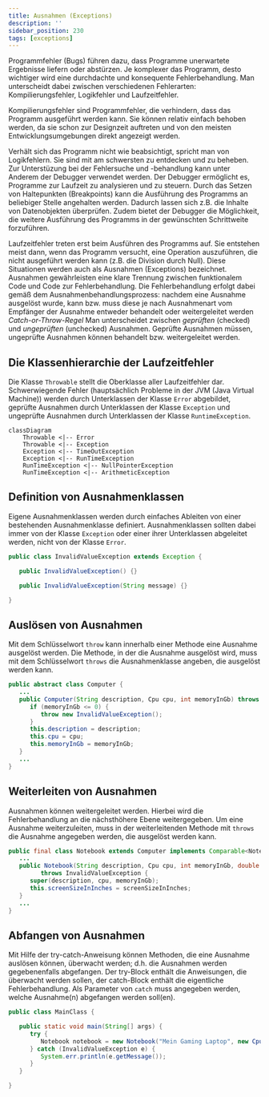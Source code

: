 ```yaml
---
title: Ausnahmen (Exceptions)
description: ''
sidebar_position: 230
tags: [exceptions]
---
```



Programmfehler (Bugs) führen dazu, dass Programme unerwartete Ergebnisse liefern
oder abstürzen. Je komplexer das Programm, desto wichtiger wird eine durchdachte
und konsequente Fehlerbehandlung. Man unterscheidt dabei zwischen verschiedenen
Fehlerarten: Kompilierungsfehler, Logikfehler und Laufzeitfehler.

<Tabs>
  <TabItem value="a" label="Kompilierungsfehler" default>

Kompilierungsfehler sind Programmfehler, die verhindern, dass das Programm
ausgeführt werden kann. Sie können relativ einfach behoben werden, da sie schon
zur Designzeit auftreten und von den meisten Entwicklungsumgebungen direkt
angezeigt werden.

  </TabItem>
  <TabItem value="b" label="Logikfehler">

Verhält sich das Programm nicht wie beabsichtigt, spricht man von Logikfehlern.
Sie sind mit am schwersten zu entdecken und zu beheben. Zur Unterstüzung bei der
Fehlersuche und -behandlung kann unter Anderem der Debugger verwendet werden.
Der Debugger ermöglicht es, Programme zur Laufzeit zu analysieren und zu
steuern. Durch das Setzen von Haltepunkten (Breakpoints) kann die Ausführung des
Programms an beliebiger Stelle angehalten werden. Dadurch lassen sich z.B. die
Inhalte von Datenobjekten überprüfen. Zudem bietet der Debugger die Möglichkeit,
die weitere Ausführung des Programms in der gewünschten Schrittweite
forzuführen.

  </TabItem>
  <TabItem value="c" label="Laufzeitfehler">

Laufzeitfehler treten erst beim Ausführen des Programms auf. Sie entstehen meist
dann, wenn das Programm versucht, eine Operation auszuführen, die nicht
ausgeführt werden kann (z.B. die Division durch Null). Diese Situationen werden
auch als Ausnahmen (Exceptions) bezeichnet. Ausnahmen gewährleisten eine klare
Trennung zwischen funktionalem Code und Code zur Fehlerbehandlung. Die
Fehlerbehandlung erfolgt dabei gemäß dem Ausnahmenbehandlungsprozess: nachdem
eine Ausnahme ausgelöst wurde, kann bzw. muss diese je nach Ausnahmenart vom
Empfänger der Ausnahme entweder behandelt oder weitergeleitet werden
_Catch-or-Throw-Regel_ Man unterscheidet zwischen _geprüften_ (checked) und
_ungeprüften_ (unchecked) Ausnahmen. Geprüfte Ausnahmen müssen, ungeprüfte
Ausnahmen können behandelt bzw. weitergeleitet werden.

  </TabItem>
</Tabs>

## Die Klassenhierarchie der Laufzeitfehler

Die Klasse `Throwable` stellt die Oberklasse aller Laufzeitfehler dar.
Schwerwiegende Fehler (hauptsächlich Probleme in der JVM (Java Virtual Machine))
werden durch Unterklassen der Klasse `Error` abgebildet, geprüfte Ausnahmen
durch Unterklassen der Klasse `Exception` und ungeprüfte Ausnahmen durch
Unterklassen der Klasse `RuntimeException`.

```mermaid
classDiagram
    Throwable <|-- Error
    Throwable <|-- Exception
    Exception <|-- TimeOutException
    Exception <|-- RunTimeException
    RunTimeException <|-- NullPointerException
    RunTimeException <|-- ArithmeticException
```

## Definition von Ausnahmenklassen

Eigene Ausnahmenklassen werden durch einfaches Ableiten von einer bestehenden
Ausnahmenklasse definiert. Ausnahmenklassen sollten dabei immer von der Klasse
`Exception` oder einer ihrer Unterklassen abgeleitet werden, nicht von der
Klasse `Error`.

```java title="InvalidValueException.java" showLineNumbers
public class InvalidValueException extends Exception {

   public InvalidValueException() {}

   public InvalidValueException(String message) {}

}
```

## Auslösen von Ausnahmen

Mit dem Schlüsselwort `throw` kann innerhalb einer Methode eine Ausnahme
ausgelöst werden. Die Methode, in der die Ausnahme ausgelöst wird, muss mit dem
Schlüsselwort `throws` die Ausnahmenklasse angeben, die ausgelöst werden kann.

```java title="Computer.java (Auszug)" showLineNumbers
public abstract class Computer {
   ...
   public Computer(String description, Cpu cpu, int memoryInGb) throws InvalidValueException {
      if (memoryInGb <= 0) {
         throw new InvalidValueException();
      }
      this.description = description;
      this.cpu = cpu;
      this.memoryInGb = memoryInGb;
   }
   ...
}
```

## Weiterleiten von Ausnahmen

Ausnahmen können weitergeleitet werden. Hierbei wird die Fehlerbehandlung an die
nächsthöhere Ebene weitergegeben. Um eine Ausnahme weiterzuleiten, muss in der
weiterleitenden Methode mit `throws` die Ausnahme angegeben werden, die
ausgelöst werden kann.

```java title="Notebook.java (Auszug)" showLineNumbers
public final class Notebook extends Computer implements Comparable<Notebook> {
   ...
   public Notebook(String description, Cpu cpu, int memoryInGb, double screenSizeInInches)
         throws InvalidValueException {
      super(description, cpu, memoryInGb);
      this.screenSizeInInches = screenSizeInInches;
   }
   ...
}
```

## Abfangen von Ausnahmen

Mit Hilfe der try-catch-Anweisung können Methoden, die eine Ausnahme auslösen
können, überwacht werden; d.h. die Ausnahmen werden gegebenenfalls abgefangen.
Der try-Block enthält die Anweisungen, die überwacht werden sollen, der
catch-Block enthält die eigentliche Fehlerbehandlung. Als Parameter von `catch`
muss angegeben werden, welche Ausnahme(n) abgefangen werden soll(en).

```java title="MainClass.java" showLineNumbers
public class MainClass {

   public static void main(String[] args) {
      try {
         Notebook notebook = new Notebook("Mein Gaming Laptop", new Cpu(4.7, 8), 32, 16);
      } catch (InvalidValueException e) {
         System.err.println(e.getMessage());
      }
   }

}
```
